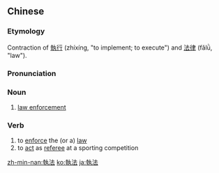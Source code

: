 {{also|执法}}
==Chinese==
{{zh-forms|s=执法}}

===Etymology===
Contraction of [[執行]] (zhíxíng, "to implement; to execute") and [[法律]] (fǎlǜ, "law").

===Pronunciation===
{{zh-pron
|m=zhífǎ
|c=zap1 faat3
|mn=qz,tw,xm,zz:chip-hoat
|cat=n,v
}}

===Noun===
{{zh-noun}}

# [[law enforcement]]

===Verb===
{{zh-verb}}

# to [[enforce]] the (or a) [[law]]
# to [[act]] as [[referee]] at a sporting competition

[[zh-min-nan:執法]]
[[ko:執法]]
[[ja:執法]]